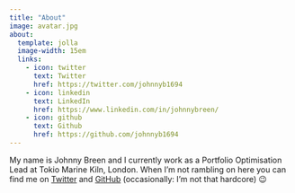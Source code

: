 ```yaml
---
title: "About"
image: avatar.jpg
about:
  template: jolla
  image-width: 15em
  links:
    - icon: twitter
      text: Twitter
      href: https://twitter.com/johnnyb1694
    - icon: linkedin
      text: LinkedIn
      href: https://www.linkedin.com/in/johnnybreen/
    - icon: github
      text: Github
      href: https://github.com/johnnyb1694
---
```


My name is Johnny Breen and I currently work as a Portfolio Optimisation Lead at Tokio Marine Kiln, London. When I'm not rambling on here you can find me on [Twitter](https://twitter.com/johnnyb1694) and [GitHub](https://github.com/johnnyb1694) (occasionally: I'm not that hardcore) 😉

